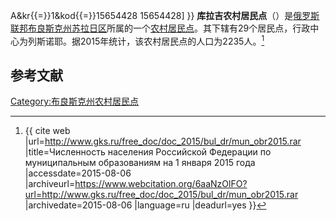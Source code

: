 {{Infobox Settlement
| official_name = 库拉吉农村居民点
| native_name = Кулажское сельское поселение
| settlement_type = [[农村居民点|农村居民点]]
| subdivision_type = [[国家|国家]]
| subdivision_type1 = [[州_(俄罗斯)|州]]
| subdivision_type2 = [[区_(苏联)|区]]
| subdivision_name = {{RUS}}
| subdivision_name1 = [[布良斯克州|布良斯克州]]
| subdivision_name2 = [[苏拉日区|苏拉日区]]
| seat_type = 行政中心
| seat = 列斯诺耶
| population_as_of=2015
| population_footnotes = <ref name=stat />
| population_total = 2235
| coordinates_display = inline,title
| latd =  | latm =  | lats =  | latNS = N
| longd =  | longm =  | longs =  | longEW = E
| timezone = [[莫斯科时间|MSK]]
| utc_offset = +3
| blank_name = [[俄罗斯市政土地区划代码|OKTMO编码]]
| blank_info = [http://classif.spb.ru/classificators/view/tma.php?st{{=}}A&kr{{=}}1&kod{{=}}15654428 15654428]
}}
'''库拉吉农村居民点'''（{{lang-ru|Кулажское сельское поселение}}）是[[俄罗斯联邦|俄罗斯联邦]][[布良斯克州|布良斯克州]][[苏拉日区|苏拉日区]]所属的一个[[农村居民点|农村居民点]]。其下辖有29个居民点，行政中心为列斯诺耶。据2015年统计，该农村居民点的人口为2235人。<ref name=stat>{{ cite web |url=http://www.gks.ru/free_doc/doc_2015/bul_dr/mun_obr2015.rar |title=Численность населения Российской Федерации по муниципальным образованиям на 1 января 2015 года |accessdate=2015-08-06 |archiveurl=https://www.webcitation.org/6aaNzOlFO?url=http://www.gks.ru/free_doc/doc_2015/bul_dr/mun_obr2015.rar |archivedate=2015-08-06 |language=ru |deadurl=yes }}</ref>

== 参考文献 ==
{{reflist}}

{{Russia-stub}}

[[Category:布良斯克州农村居民点|Category:布良斯克州农村居民点]]